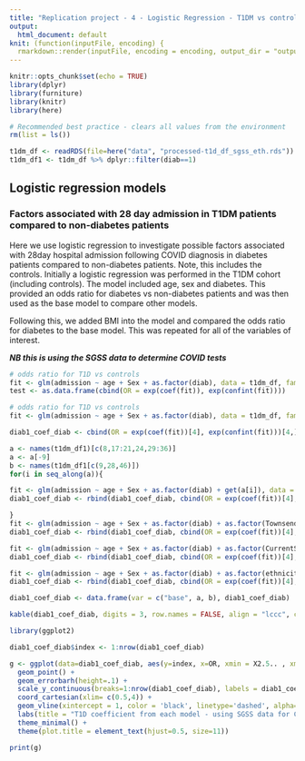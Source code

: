 ```yaml
---
title: "Replication project - 4 - Logistic Regression - T1DM vs controls - SGSS"
output:
  html_document: default
knit: (function(inputFile, encoding) {
  rmarkdown::render(inputFile, encoding = encoding, output_dir = "output") })
---
```


```r
knitr::opts_chunk$set(echo = TRUE)
library(dplyr)
library(furniture)
library(knitr)
library(here)

# Recommended best practice - clears all values from the environment
rm(list = ls())
```

```r
t1dm_df <- readRDS(file=here("data", "processed-t1d_df_sgss_eth.rds"))
t1dm_df1 <- t1dm_df %>% dplyr::filter(diab==1)
```

## Logistic regression models
### Factors associated with 28 day admission in T1DM patients compared to non-diabetes patients
Here we use logistic regression to investigate possible factors associated with 28day hospital admission following COVID diagnosis in diabetes patients compared to non-diabetes patients. Note, this includes the controls.
Initially a logistic regression was performed in the T1DM cohort (including controls). The model included age, sex and diabetes. This provided an odds ratio for diabetes vs non-diabetes patients and was then used as the base model to compare other models.

Following this, we added BMI into the model and compared the odds ratio for diabetes to the base model. This was repeated for all of the variables of interest.

***NB this is using the SGSS data to determine COVID tests***

```r

# odds ratio for T1D vs controls 
fit <- glm(admission ~ age + Sex + as.factor(diab), data = t1dm_df, family = "binomial")
test <- as.data.frame(cbind(OR = exp(coef(fit)), exp(confint(fit))))

```

```r
# odds ratio for T1D vs controls 
fit <- glm(admission ~ age + Sex + as.factor(diab), data = t1dm_df, family = "binomial")

diab1_coef_diab <- cbind(OR = exp(coef(fit))[4], exp(confint(fit)))[4,]

a <- names(t1dm_df1)[c(8,17:21,24,29:36)]
a <- a[-9]
b <- names(t1dm_df1[c(9,28,46)])
for(i in seq_along(a)){

fit <- glm(admission ~ age + Sex + as.factor(diab) + get(a[i]), data = t1dm_df, family = "binomial")
diab1_coef_diab <- rbind(diab1_coef_diab, cbind(OR = exp(coef(fit))[4], exp(confint(fit)))[4,] )

}
fit <- glm(admission ~ age + Sex + as.factor(diab) + as.factor(TownsendQuintileHigherIsMoreDeprived), data = t1dm_df, family = "binomial")
diab1_coef_diab <- rbind(diab1_coef_diab, cbind(OR = exp(coef(fit))[4], exp(confint(fit)))[4,] )

fit <- glm(admission ~ age + Sex + as.factor(diab) + as.factor(CurrentSmokingStatus), data = t1dm_df, family = "binomial")
diab1_coef_diab <- rbind(diab1_coef_diab, cbind(OR = exp(coef(fit))[4], exp(confint(fit)))[4,] )

fit <- glm(admission ~ age + Sex + as.factor(diab) + as.factor(ethnicity), data = t1dm_df, family = "binomial")
diab1_coef_diab <- rbind(diab1_coef_diab, cbind(OR = exp(coef(fit))[4], exp(confint(fit)))[4,] )

diab1_coef_diab <- data.frame(var = c("base", a, b), diab1_coef_diab)

```

```r
kable(diab1_coef_diab, digits = 3, row.names = FALSE, align = "lccc", caption = "Diabetes coefficient from each logistic model in T1Ds matched cohort - with SGSS data for COVID tests" )

```

```r
library(ggplot2)

diab1_coef_diab$index <- 1:nrow(diab1_coef_diab)

g <- ggplot(data=diab1_coef_diab, aes(y=index, x=OR, xmin = X2.5.. , xmax = X97.5..)) +
  geom_point() +
  geom_errorbarh(height=.1) +
  scale_y_continuous(breaks=1:nrow(diab1_coef_diab), labels = diab1_coef_diab$var) +
  coord_cartesian(xlim= c(0.5,4)) +
  geom_vline(xintercept = 1, color = 'black', linetype='dashed', alpha=.5) +
  labs(title = "T1D coefficient from each model - using SGSS data for COVID tests", x='Odds ratio', y = 'Variable') +
  theme_minimal() +
  theme(plot.title = element_text(hjust=0.5, size=11))

print(g)

```

